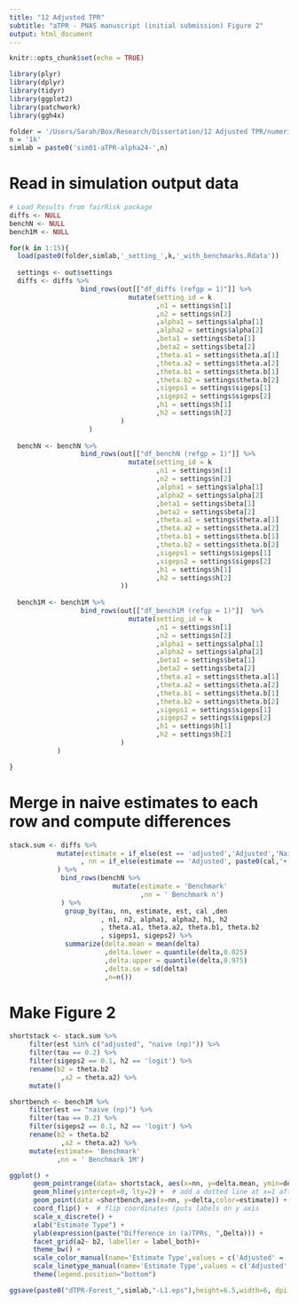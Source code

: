 ```yaml
---
title: "12 Adjusted TPR"
subtitle: "aTPR - PNAS manuscript (initial submission) Figure 2"
output: html_document
---
```


```r
knitr::opts_chunk$set(echo = TRUE)
```

```r
library(plyr)
library(dplyr)
library(tidyr)
library(ggplot2)
library(patchwork)
library(ggh4x)

folder = '/Users/Sarah/Box/Research/Dissertation/12 Adjusted TPR/numerical/12.05.01/simout/'
n = '1k' 
simlab = paste0('sim01-aTPR-alpha24-',n)
```


# Read in simulation output data
```r
# Load Results from fairRisk package
diffs <- NULL
benchN <- NULL
bench1M <- NULL

for(k in 1:15){
  load(paste0(folder,simlab,'_setting_',k,'_with_benchmarks.Rdata'))
  
  settings <- out$settings
  diffs <- diffs %>%
                  bind_rows(out[["df_diffs (refgp = 1)"]] %>%
                              mutate(setting_id = k
                                     ,n1 = settings$n[1]
                                     ,n2 = settings$n[2]
                                     ,alpha1 = settings$alpha[1]
                                     ,alpha2 = settings$alpha[2]
                                     ,beta1 = settings$beta[1]
                                     ,beta2 = settings$beta[2]
                                     ,theta.a1 = settings$theta.a[1]
                                     ,theta.a2 = settings$theta.a[2]
                                     ,theta.b1 = settings$theta.b[1]
                                     ,theta.b2 = settings$theta.b[2]
                                     ,sigeps1 = settings$sigeps[1]
                                     ,sigeps2 = settings$sigeps[2]
                                     ,h1 = settings$h[1]
                                     ,h2 = settings$h[2]
                            )
                    )
  
  benchN <- benchN %>%
                  bind_rows(out[["df_benchN (refgp = 1)"]] %>% 
                              mutate(setting_id = k
                                     ,n1 = settings$n[1]
                                     ,n2 = settings$n[2]
                                     ,alpha1 = settings$alpha[1]
                                     ,alpha2 = settings$alpha[2]
                                     ,beta1 = settings$beta[1]
                                     ,beta2 = settings$beta[2]
                                     ,theta.a1 = settings$theta.a[1]
                                     ,theta.a2 = settings$theta.a[2]
                                     ,theta.b1 = settings$theta.b[1]
                                     ,theta.b2 = settings$theta.b[2]
                                     ,sigeps1 = settings$sigeps[1]
                                     ,sigeps2 = settings$sigeps[2]
                                     ,h1 = settings$h[1]
                                     ,h2 = settings$h[2]
                            ))
  
  bench1M <- bench1M %>%
                  bind_rows(out[["df_bench1M (refgp = 1)"]]  %>%
                              mutate(setting_id = k
                                     ,n1 = settings$n[1]
                                     ,n2 = settings$n[2]
                                     ,alpha1 = settings$alpha[1]
                                     ,alpha2 = settings$alpha[2]
                                     ,beta1 = settings$beta[1]
                                     ,beta2 = settings$beta[2]
                                     ,theta.a1 = settings$theta.a[1]
                                     ,theta.a2 = settings$theta.a[2]
                                     ,theta.b1 = settings$theta.b[1]
                                     ,theta.b2 = settings$theta.b[2]
                                     ,sigeps1 = settings$sigeps[1]
                                     ,sigeps2 = settings$sigeps[2]
                                     ,h1 = settings$h[1]
                                     ,h2 = settings$h[2]
                            )
            )

}

```



# Merge in naive estimates to each row and compute differences
```r
stack.sum <- diffs %>%
            mutate(estimate = if_else(est == 'adjusted','Adjusted','Naive')
                  , nn = if_else(estimate == 'Adjusted', paste0(cal,'+',den),' naive')
            ) %>%
             bind_rows(benchN %>%
                          mutate(estimate = 'Benchmark'
                                 ,nn = ' Benchmark n')
             ) %>%
              group_by(tau, nn, estimate, est, cal ,den
                       , n1, n2, alpha1, alpha2, h1, h2
                       , theta.a1, theta.a2, theta.b1, theta.b2
                       , sigeps1, sigeps2) %>%
              summarize(delta.mean = mean(delta)
                        ,delta.lower = quantile(delta,0.025)
                        ,delta.upper = quantile(delta,0.975)
                        ,delta.se = sd(delta)
                        ,n=n())          
```

# Make Figure 2
```r
shortstack <- stack.sum %>%
     filter(est %in% c("adjusted", "naive (np)")) %>%
     filter(tau == 0.2) %>%
     filter(sigeps2 == 0.1, h2 == 'logit') %>%
     rename(b2 = theta.b2
             ,a2 = theta.a2) %>%
     mutate()

shortbench <- bench1M %>%
     filter(est == "naive (np)") %>%
     filter(tau == 0.2) %>%
     filter(sigeps2 == 0.1, h2 == 'logit') %>%
     rename(b2 = theta.b2
             ,a2 = theta.a2) %>%
     mutate(estimate= 'Benchmark'
            ,nn = ' Benchmark 1M') 

ggplot() +
      geom_pointrange(data= shortstack, aes(x=nn, y=delta.mean, ymin=delta.lower, ymax=delta.upper, color=estimate), size = 0.2) +
      geom_hline(yintercept=0, lty=2) +  # add a dotted line at x=1 after flip
      geom_point(data =shortbench,aes(x=nn, y=delta,color=estimate)) + 
      coord_flip() +  # flip coordinates (puts labels on y axis  
      scale_x_discrete() +
      xlab("Estimate Type") +
      ylab(expression(paste("Difference in (a)TPRs, ",Delta))) + 
      facet_grid(a2~ b2, labeller = label_both)+
      theme_bw() + 
      scale_color_manual(name='Estimate Type',values = c('Adjusted' = 'black', 'Naive' = 'maroon', 'Benchmark' = 'deepskyblue')) +
      scale_linetype_manual(name='Estimate Type',values = c('Adjusted' = 'solid', 'Naive' = 'solid', 'Benchmark' = 'solid'))  +
      theme(legend.position="bottom")

ggsave(paste0("dTPR-Forest_",simlab,"-L1.eps"),height=6.5,width=6, dpi = 300)
```


